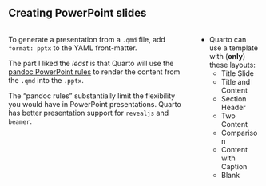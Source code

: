 ## Creating PowerPoint slides

:::: {.columns}
::: {.column}
To generate a presentation from a `.qmd` file, add `format: pptx` to the YAML front-matter.

The part I liked the _least_ is that Quarto will use the 
[pandoc PowerPoint rules](https://pandoc.org/MANUAL.html#powerpoint-layout-choice) 
to render the content from the `.qmd` into the `.pptx`.

The "pandoc rules" substantially limit the flexibility you would have in PowerPoint presentations. 
Quarto has better presentation support for `revealjs` and `beamer`. 
:::

::: {.column}
- Quarto can use a template with (**only**) these layouts:
    - Title Slide
    - Title and Content
    - Section Header
    - Two Content
    - Comparison
    - Content with Caption
    - Blank

:::
::::
